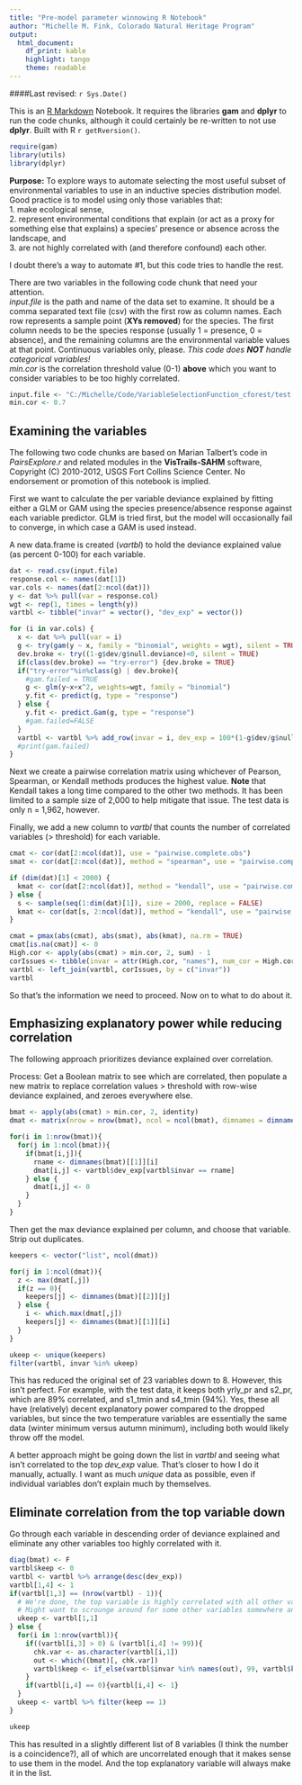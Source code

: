 ```yaml
---
title: "Pre-model parameter winnowing R Notebook"
author: "Michelle M. Fink, Colorado Natural Heritage Program"
output:
  html_document:
    df_print: kable
    highlight: tango
    theme: readable
---
```

####Last revised: `r Sys.Date()`

This is an [R Markdown](http://rmarkdown.rstudio.com) Notebook. It requires the libraries **gam** and **dplyr** to run the code chunks, although it could certainly be re-written to not use **dplyr**. Built with R `r getRversion()`.

```r
require(gam)
library(utils)
library(dplyr)
```
**Purpose:** To explore ways to automate selecting the most useful subset of environmental variables to use in an inductive species distribution model. Good practice is to model using only those variables that:  
  1. make ecological sense,  
  2. represent environmental conditions that explain (or act as a proxy for something else that explains) a species' presence or absence across the landscape, and  
  3. are not highly correlated with (and therefore confound) each other.  

I doubt there's a way to automate \#1, but this code tries to handle the rest.

There are two variables in the following code chunk that need your attention.  
*input.file* is the path and name of the data set to examine. It should be a comma separated text file (csv) with the first row as column names. Each row represents a sample point (**XYs removed**) for the species. The first column needs to be the species response (usually 1 = presence, 0 = absence), and the remaining columns are the environmental variable values at that point. Continuous variables only, please. *This code does **NOT** handle categorical variables!*  
*min.cor* is the correlation threshold value (0-1) **above** which you want to consider variables to be too highly correlated.
```r
input.file <- "C:/Michelle/Code/VariableSelectionFunction_cforest/test.csv"
min.cor <- 0.7
```

## Examining the variables
The following two code chunks are based on Marian Talbert's code in *PairsExplore.r* and related modules in the **VisTrails-SAHM** software, Copyright (C) 2010-2012, USGS Fort Collins Science Center. No endorsement or promotion of this notebook is implied.

First we want to calculate the per variable deviance explained by fitting either a GLM or GAM using the species presence/absence response against each variable predictor. GLM is tried first, but the model will occasionally fail to converge, in which case a GAM is used instead.

A new data.frame is created (*vartbl*) to hold the deviance explained value (as percent 0-100) for each variable.
```r
dat <- read.csv(input.file)
response.col <- names(dat[1])
var.cols <- names(dat[2:ncol(dat)])
y <- dat %>% pull(var = response.col)
wgt <- rep(1, times = length(y))
vartbl <- tibble("invar" = vector(), "dev_exp" = vector())

for (i in var.cols) {
  x <- dat %>% pull(var = i)
  g <- try(gam(y ~ x, family = "binomial", weights = wgt), silent = TRUE)
  dev.broke <- try((1-g$dev/g$null.deviance)<0, silent = TRUE)
  if(class(dev.broke) == "try-error") {dev.broke = TRUE}
  if("try-error"%in%class(g) | dev.broke){
    #gam.failed = TRUE
    g <- glm(y~x+x^2, weights=wgt, family = "binomial")
    y.fit <- predict(g, type = "response")
  } else {
    y.fit <- predict.Gam(g, type = "response")
    #gam.failed=FALSE
  }
  vartbl <- vartbl %>% add_row(invar = i, dev_exp = 100*(1-g$dev/g$null.deviance))
  #print(gam.failed)
}
```

Next we create a pairwise correlation matrix using whichever of Pearson, Spearman, or Kendall methods produces the highest value.
**Note** that Kendall takes a long time compared to the other two methods. It has been limited to a sample size of 2,000 to help mitigate that issue. The test data is only n = 1,962, however.

Finally, we add a new column to *vartbl* that counts the number of correlated variables (> threshold) for each variable.
```r
cmat <- cor(dat[2:ncol(dat)], use = "pairwise.complete.obs")
smat <- cor(dat[2:ncol(dat)], method = "spearman", use = "pairwise.complete.obs")

if (dim(dat)[1] < 2000) {
  kmat <- cor(dat[2:ncol(dat)], method = "kendall", use = "pairwise.complete.obs")
} else {
  s <- sample(seq(1:dim(dat)[1]), size = 2000, replace = FALSE)
  kmat <- cor(dat[s, 2:ncol(dat)], method = "kendall", use = "pairwise.complete.obs")
}

cmat = pmax(abs(cmat), abs(smat), abs(kmat), na.rm = TRUE)
cmat[is.na(cmat)] <- 0
High.cor <- apply(abs(cmat) > min.cor, 2, sum) - 1
corIssues <- tibble(invar = attr(High.cor, "names"), num_cor = High.cor)
vartbl <- left_join(vartbl, corIssues, by = c("invar"))
vartbl
```

So that's the information we need to proceed. Now on to what to do about it.

## Emphasizing explanatory power while reducing correlation
The following approach prioritizes deviance explained over correlation.

Process: Get a Boolean matrix to see which are correlated, then populate a new matrix to replace correlation values > threshold with row-wise deviance explained, and zeroes everywhere else.
```r
bmat <- apply(abs(cmat) > min.cor, 2, identity)
dmat <- matrix(nrow = nrow(bmat), ncol = ncol(bmat), dimnames = dimnames(bmat))

for(i in 1:nrow(bmat)){
  for(j in 1:ncol(bmat)){
    if(bmat[i,j]){
      rname <- dimnames(bmat)[[1]][i]
      dmat[i,j] <- vartbl$dev_exp[vartbl$invar == rname]
    } else {
      dmat[i,j] <- 0
    }
  }
}
```

Then get the max deviance explained per column, and choose that variable. Strip out duplicates.
```r
keepers <- vector("list", ncol(dmat))

for(j in 1:ncol(dmat)){
  z <- max(dmat[,j])
  if(z == 0){
    keepers[j] <- dimnames(bmat)[[2]][j]
  } else {
    i <- which.max(dmat[,j])
    keepers[j] <- dimnames(bmat)[[1]][i]
  }
}

ukeep <- unique(keepers)
filter(vartbl, invar %in% ukeep)
```

This has reduced the original set of 23 variables down to 8. However, this isn't perfect. For example, with the test data, it keeps both yrly_pr and s2_pr, which are 89% correlated, and s1_tmin and s4_tmin (94%). Yes, these all have (relatively) decent explanatory power compared to the dropped variables, but since the two temperature variables are essentially the same data (winter minimum versus autumn minimum), including both would likely throw off the model.

A better approach might be going down the list in *vartbl* and seeing what isn't correlated to the top *dev_exp* value. That's closer to how I do it manually, actually. I want as much *unique* data as possible, even if individual variables don't explain much by themselves.

## Eliminate correlation from the top variable down
Go through each variable in descending order of deviance explained and eliminate any other variables too highly correlated with it.
```r
diag(bmat) <- F
vartbl$keep <- 0
vartbl <- vartbl %>% arrange(desc(dev_exp))
vartbl[1,4] <- 1
if(vartbl[1,3] == (nrow(vartbl) - 1)){
  # We're done, the top variable is highly correlated with all other variables, so this is it.
  # Might want to scrounge around for some other variables somewhere and try again.
  ukeep <- vartbl[1,1]
} else {
  for(i in 1:nrow(vartbl)){
    if((vartbl[i,3] > 0) & (vartbl[i,4] != 99)){
      chk.var <- as.character(vartbl[i,1])
      out <- which((bmat)[, chk.var])
      vartbl$keep <- if_else(vartbl$invar %in% names(out), 99, vartbl$keep)
    }
    if(vartbl[i,4] == 0){vartbl[i,4] <- 1}
  }
  ukeep <- vartbl %>% filter(keep == 1)
}

ukeep
```

This has resulted in a slightly different list of 8 variables (I think the number is a coincidence?), all of which are uncorrelated enough that it makes sense to use them in the model. And the top explanatory variable will always make it in the list.